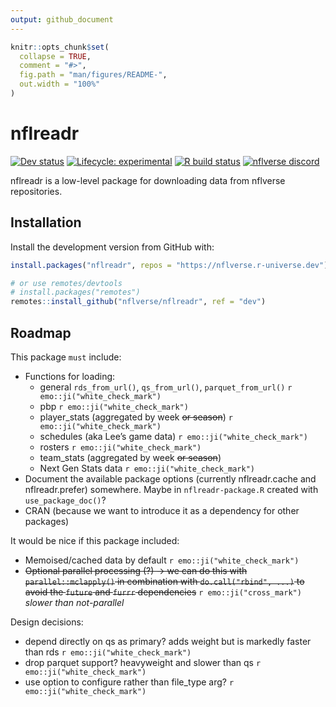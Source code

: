 ```yaml
---
output: github_document
---
```


<!-- README.md is generated from README.Rmd. Please edit that file -->

```r
knitr::opts_chunk$set(
  collapse = TRUE,
  comment = "#>",
  fig.path = "man/figures/README-",
  out.width = "100%"
)
```

# nflreadr

<!-- badges: start -->
<!-- [![CRAN status](https://img.shields.io/cran/v/nflreadr?style=flat-square&logo=R&label=CRAN)](https://CRAN.R-project.org/package=nflreadr)  -->
<!-- [![Codecov test coverage](https://img.shields.io/codecov/c/github/nflverse/nflreadr?label=codecov&style=flat-square&logo=codecov)](https://codecov.io/gh/nflverse/nflreadr?branch=main) -->
[![Dev status](https://img.shields.io/github/r-package/v/nflverse/nflreadr/master?label=dev&style=flat-square&logo=github)](https://nflreadr.nflverse.com/)
[![Lifecycle: experimental](https://img.shields.io/badge/lifecycle-experimental-orange.svg?style=flat-square)](https://lifecycle.r-lib.org/articles/stages.html)
[![R build status](https://img.shields.io/github/workflow/status/nflverse/nflreadr/R-CMD-check?label=R%20check&style=flat-square&logo=github)](https://github.com/nflverse/nflreadr/actions)
[![nflverse discord](https://img.shields.io/discord/591914197219016707.svg?color=5865F2&label=nflverse%20discord&logo=discord&logoColor=5865F2&style=flat-square)](https://discord.com/invite/5Er2FBnnQa)

<!-- badges: end -->

nflreadr is a low-level package for downloading data from nflverse repositories. 

## Installation

Install the development version from GitHub with:

```r
install.packages("nflreadr", repos = "https://nflverse.r-universe.dev")

# or use remotes/devtools
# install.packages("remotes")
remotes::install_github("nflverse/nflreadr", ref = "dev")
```

## Roadmap

This package `must` include:

- Functions for loading: 
    - general `rds_from_url()`, `qs_from_url()`, `parquet_from_url()` `r emo::ji("white_check_mark")`
    - pbp `r emo::ji("white_check_mark")`
    - player_stats (aggregated by week ~~or season~~) `r emo::ji("white_check_mark")`
    - schedules (aka Lee's game data) `r emo::ji("white_check_mark")`
    - rosters `r emo::ji("white_check_mark")`
    - team_stats (aggregated by week ~~or season~~)
    - Next Gen Stats data `r emo::ji("white_check_mark")`
- Document the available package options (currently nflreadr.cache and nflreadr.prefer) somewhere. Maybe in `nflreadr-package.R` created with `use_package_doc()`?
- CRAN (because we want to introduce it as a dependency for other packages)

It would be nice if this package included:

- Memoised/cached data by default `r emo::ji("white_check_mark")`
- ~~Optional parallel processing (?) -> we can do this with `parallel::mclapply()` in combination with `do.call("rbind", ...)` to avoid the `future` and `furrr` dependencies~~ `r emo::ji("cross_mark")` *slower than not-parallel*

Design decisions:

-   depend directly on qs as primary? adds weight but is markedly faster than rds `r emo::ji("white_check_mark")`
-   drop parquet support? heavyweight and slower than qs `r emo::ji("white_check_mark")`
-   use option to configure rather than file_type arg? `r emo::ji("white_check_mark")`

